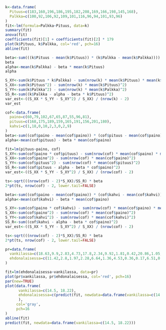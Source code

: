 ```r
k<-data.frame(
  Pituus=c(183,160,196,186,195,182,208,169,166,198,145,168),
  Palkka=c(100,92,106,92,109,101,116,96,94,101,93,96)
)
fit<-lm(formula=Palkka~Pituus, data=k)
summary(fit)
anova(fit)
coefficients(fit)[1] + coefficients(fit)[2] * 179
plot(k$Pituus, k$Palkka, col='red', pch=16)
abline(fit)
```
```r
beta<-sum(((k$Pituus - mean(k$Pituus)) * (k$Palkka - mean(k$Palkka)))) / sum(((k$Pituus - mean(k$Pituus)))^2)
beta
alpha<-mean(k$Palkka) - beta * mean(k$Pituus)
alpha
```
```r
S_XY<-sum(k$Pituus * k$Palkka) - sum(nrow(k) * mean(k$Pituus) * mean(k$Palkka))
S_XX<-sum(k$Pituus^2) - sum(nrow(k) * mean(k$Pituus)^2)
S_YY<-sum(k$Palkka^2) - sum(nrow(k) * mean(k$Palkka)^2)
SS_R<-sum((k$Palkka - alpha - beta * k$Pituus)^2)
var_est<-((S_XX * S_YY - S_XY^2) / S_XX) / (nrow(k) - 2)
var_est
```
```r
cof<-data.frame(
  paino=c(60,79,102,67,65,87,55,96,81),
  pituus=c(168,175,189,159,165,191,156,201,180),
  kahvi=c(1,18,0,10,2,3,0,2,9)
)
beta<-sum((cof$paino - mean(cof$paino)) * (cof$pituus - mean(cof$paino))) / sum((cof$paino - mean(cof$paino))^2)
alpha<-mean(cof$pituus) - beta * mean(cof$paino)

fit=lm(pituus~paino, cof)
S_XY<-sum(cof$paino * cof$pituus) - sum(nrow(cof) * mean(cof$paino) * mean(cof$pituus))
S_XX<-sum(cof$paino^2) - sum(nrow(cof) * mean(cof$paino)^2)
S_YY<-sum(cof$pituus^2) - sum(nrow(cof) * mean(cof$pituus)^2)
SS_R<-sum((cof$pituus - alpha - beta * cof$paino)^2)
var_est<-((S_XX * S_YY - S_XY^2) / S_XX) / (nrow(cof) - 2)

ts<-sqrt(((nrow(cof) - 2)*S_XX)/SS_R) * beta
2*pt(ts, nrow(cof) - 2, lower.tail=FALSE)
```
```r
beta<-sum((cof$paino - mean(cof$paino)) * (cof$kahvi - mean(cof$kahvi))) / sum((cof$paino - mean(cof$paino))^2)
alpha<-mean(cof$kahvi) - beta * mean(cof$paino)

S_XY<-sum(cof$paino * cof$kahvi) - sum(nrow(cof) * mean(cof$paino) * mean(cof$kahvi))
S_XX<-sum(cof$paino^2) - sum(nrow(cof) * mean(cof$paino)^2)
S_YY<-sum(cof$kahvi^2) - sum(nrow(cof) * mean(cof$kahvi)^2)
SS_R<-sum((cof$kahvi - alpha - beta * cof$paino)^2)
var_est<-((S_XX * S_YY - S_XY^2) / S_XX) / (nrow(cof) - 2)

ts<-sqrt(((nrow(cof) - 2)*S_XX)/SS_R) * beta
2*pt(ts, nrow(cof) - 2, lower.tail=FALSE)
```
```r
pr=data.frame(
  vankilassa=c(18.63,9.9,2.83,4.73,17.8,2.34,9.92,1.81,0.42,20.86,1.05,5.44),
  ehdonalaisessa=c(11.42,2.8,1.97,2.28,6.64,1.36,4.53,0.36,0.17,6.51,0.42,3.85)
)

fit=lm(ehdonalaisessa~vankilassa, data=pr)
plot(pr$vankilassa, pr$ehdonalaisessa, col='red', pch=16)
par(new=TRUE)
plot(data.frame(
      vankilassa=c(14.5, 18.22),
      ehdonalaisessa=c(predict(fit, newdata=data.frame(vankilassa=c(14.5, 18.22))))
      ),
     col='gray',
     pch=16
)
abline(fit)
predict(fit, newdata=data.frame(vankilassa=c(14.5, 18.22)))
```

